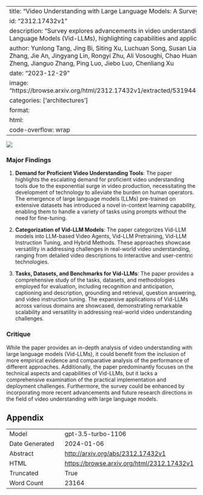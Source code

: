 
---
title: "Video Understanding with Large Language Models: A Survey"
id: "2312.17432v1"
description: "Survey explores advancements in video understanding using Large Language Models (Vid-LLMs), highlighting capabilities and applications."
author: Yunlong Tang, Jing Bi, Siting Xu, Luchuan Song, Susan Liang, Teng Wang, Daoan Zhang, Jie An, Jingyang Lin, Rongyi Zhu, Ali Vosoughi, Chao Huang, Zeliang Zhang, Feng Zheng, Jianguo Zhang, Ping Luo, Jiebo Luo, Chenliang Xu
date: "2023-12-29"
image: "https://browse.arxiv.org/html/2312.17432v1/extracted/5319445/figures/milestone.png"
categories: ['architectures']
format:
  html:
    code-overflow: wrap
---

![](https://browse.arxiv.org/html/2312.17432v1/extracted/5319445/figures/milestone.png)

### Major Findings

1. **Demand for Proficient Video Understanding Tools**: The paper highlights the escalating demand for proficient video understanding tools due to the exponential surge in video production, necessitating the development of technology to alleviate the burden on human operators. The emergence of large language models (LLMs) pre-trained on extensive datasets has introduced a novel in-context learning capability, enabling them to handle a variety of tasks using prompts without the need for fine-tuning.

2. **Categorization of Vid-LLM Models**: The paper categorizes Vid-LLM models into LLM-based Video Agents, Vid-LLM Pretraining, Vid-LLM Instruction Tuning, and Hybrid Methods. These approaches showcase versatility in addressing challenges in real-world video understanding, ranging from detailed video descriptions to interactive and user-centric technologies.

3. **Tasks, Datasets, and Benchmarks for Vid-LLMs**: The paper provides a comprehensive study of the tasks, datasets, and methodologies employed for evaluation, including recognition and anticipation, captioning and description, grounding and retrieval, question answering, and video instruction tuning. The expansive applications of Vid-LLMs across various domains are showcased, demonstrating remarkable scalability and versatility in addressing real-world video understanding challenges.

### Critique

While the paper provides an in-depth analysis of video understanding with large language models (Vid-LLMs), it could benefit from the inclusion of more empirical evidence and comparative analysis of the performance of different approaches. Additionally, the paper predominantly focuses on the technical aspects and capabilities of Vid-LLMs, but it lacks a comprehensive examination of the practical implementation and deployment challenges. Furthermore, the survey could be enhanced by incorporating more recent advancements and future research directions in the field of video understanding with large language models.

## Appendix

|          |          |
|----------|----------|
| Model     | gpt-3.5-turbo-1106       |
| Date Generated     | 2024-01-06       |
| Abstract | [http://arxiv.org/abs/2312.17432v1](http://arxiv.org/abs/2312.17432v1)        |
| HTML     | [https://browse.arxiv.org/html/2312.17432v1](https://browse.arxiv.org/html/2312.17432v1)       |
| Truncated       | True       |
| Word Count       | 23164       |